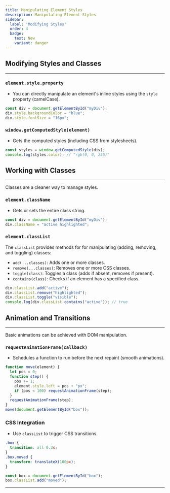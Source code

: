 ```yaml
---
title: Manipulating Element Styles
description: Manipulating Element Styles
sidebar:
  label: 'Modifying Styles'
  order: 4
  badge:
    text: New
    variant: danger
---
```

## Modifying Styles and Classes
---
### `element.style.property`
- You can directly manipulate an element's inline styles using the `style` property (camelCase).

```javascript
const div = document.getElementById("myDiv");
div.style.backgroundColor = "blue";
div.style.fontSize = "16px";
```

### `window.getComputedStyle(element)`
- Gets the computed styles (including CSS from stylesheets).
```javascript
const styles = window.getComputedStyle(div);
console.log(styles.color); // "rgb(0, 0, 255)"
```

## Working with Classes
---
Classes are a cleaner way to manage styles.

### `element.className`
- Gets or sets the entire class string.
```javascript
const div = document.getElementById("myDiv");
div.className = "active highlighted";
```

### `element.classList`
The `classList` provides methods for for manipulating (adding, removing, and toggling) classes:

- `add(...classes)`: Adds one or more classes.
- `remove(...classes)`: Removes one or more CSS classes.
- `toggle(class)`: Toggles a class (adds if absent, removes if present).
- `contains(class)`: Checks if an element has a specified class.
```javascript
div.classList.add("active");
div.classList.remove("highlighted");
div.classList.toggle("visible");
console.log(div.classList.contains("active")); // true
```

## Animation and Transitions
---
Basic animations can be achieved with DOM manipulation.

### `requestAnimationFrame(callback)`
- Schedules a function to run before the next repaint (smooth animations).
```javascript
function move(element) {
  let pos = 0;
  function step() {
    pos += 1;
    element.style.left = pos + "px";
    if (pos < 100) requestAnimationFrame(step);
  }
  requestAnimationFrame(step);
}
move(document.getElementById("box"));
```

### CSS Integration
- Use `classList` to trigger CSS transitions.

```css
.box {
  transition: all 0.3s;
}
.box.moved {
  transform: translateX(100px);
}
```
```javascript
const box = document.getElementById("box");
box.classList.add("moved");
```

---
